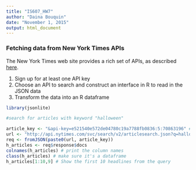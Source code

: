 ```yaml
---
title: "IS607_HW7"
author: "Daina Bouquin"
date: "November 1, 2015"
output: html_document
---
```


<h3>Fetching data from New York Times APIs</h3>

The New York Times web site provides a rich set of APIs, as described [here](http://developer.nytimes.com/docs).

1. Sign up for at least one API key  
2. Choose an API to search and construct an interface in R to read in the JSON data   
3. Transform the data into an R dataframe   

```r
library(jsonlite)
```
```r
#search for articles with keyword "halloween"

article_key <- "&api-key=e521540e572de04780c19a7788fb0836:5:70863196" # my API key
url <- "http://api.nytimes.com/svc/search/v2/articlesearch.json?q=halloween"
req <- fromJSON(paste0(url, article_key))
h_articles <- req$response$docs
colnames(h_articles) # print the column names
class(h_articles) # make sure it's a dataframe
h_articles[1:10,9] # Show the first 10 headlines from the query 

```


